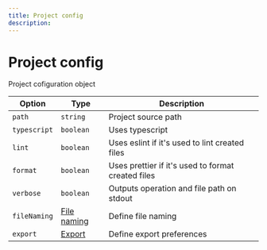 ---
title: Project config
description:
---

# Project config

<Description>Project cofiguration object</Description>

| Option                  | Type                       | Description                                        |
| ----------------------- | -------------------------- | -------------------------------------------------- |
| <code>path</code>       | <code>string</code>        | Project source path                                |
| <code>typescript</code> | <code>boolean</code>       | Uses typescript                                    |
| <code>lint</code>       | <code>boolean</code>       | Uses eslint if it's used to lint created files     |
| <code>format</code>     | <code>boolean</code>       | Uses prettier if it's used to format created files |
| <code>verbose</code>    | <code>boolean</code>       | Outputs operation and file path on stdout          |
| <code>fileNaming</code> | [File naming](#filenaming) | Define file naming                                 |
| <code>export</code>     | [Export](#export)          | Define export preferences                          |
